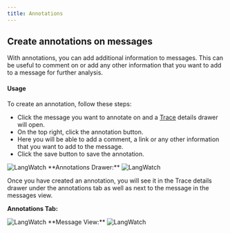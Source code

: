 ```yaml
---
title: Annotations
---
```


## Create annotations on messages

With annotations, you can add additional information to messages. This can be useful to comment on or add any other information that you want to add to a message for further analysis.

#### Usage

To create an annotation, follow these steps:

- Click the message you want to annotate on and a [Trace](/concepts#traces) details drawer will open.
- On the top right, click the annotation button.
- Here you will be able to add a comment, a link or any other information that you want to add to the message.
- Click the save button to save the annotation.

<img className="block" src="/images/annotations-trace.png" alt="LangWatch" />
**Annotations Drawer:**
<img className="block" src="/images/annotations-drawer.png" alt="LangWatch" />

Once you have created an annotation, you will see it in the Trace details drawer under the annotations tab as well as next to the message in the messages view.

**Annotations Tab:**

<img className="block" src="/images/annotations-tab.png" alt="LangWatch" />
**Message View:**
<img className="block" src="/images/annotations-messages.png" alt="LangWatch" />
